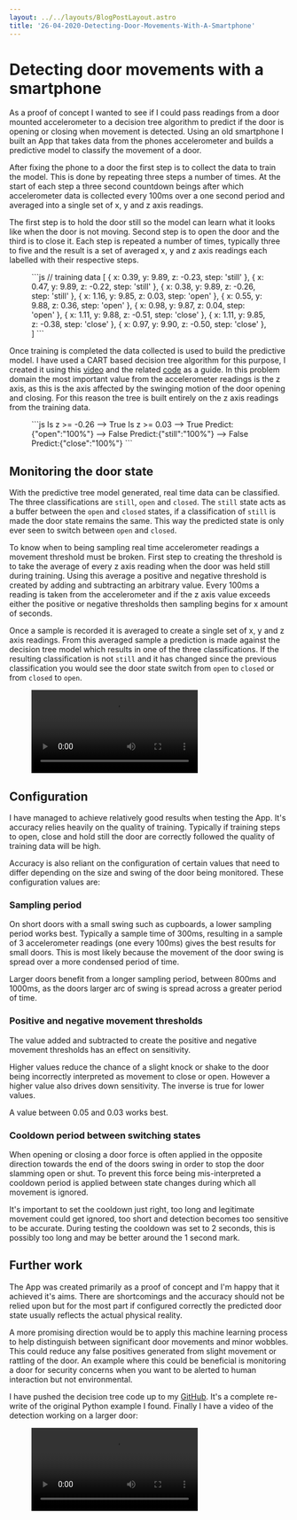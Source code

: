 ```yaml
---
layout: ../../layouts/BlogPostLayout.astro
title: '26-04-2020-Detecting-Door-Movements-With-A-Smartphone'
---
```


# Detecting door movements with a smartphone
As a proof of concept I wanted to see if I could pass readings from a door mounted accelerometer to a decision tree algorithm to predict if the door is opening or closing when movement is detected. Using an old smartphone I built an App that takes data from the phones accelerometer and builds a predictive model to classify the movement of a door.

After fixing the phone to a door the first step is to collect the data to train the model. This is done by repeating three steps a number of times. At the start of each step a three second countdown beings after which accelerometer data is collected every 100ms over a one second period and averaged into a single set of x, y and z axis readings.

The first step is to hold the door still so the model can learn what it looks like when the door is not moving. Second step is to open the door and the third is to close it. Each step is repeated a number of times, typically three to five and the result is a set of averaged x, y and z axis readings each labelled with their respective steps.

<Figure caption="Example training data">
```js
// training data
[
    { x: 0.39, y: 9.89, z: -0.23, step: 'still' },
    { x: 0.47, y: 9.89, z: -0.22, step: 'still' },
    { x: 0.38, y: 9.89, z: -0.26, step: 'still' },
    { x: 1.16, y: 9.85, z: 0.03, step: 'open' },
    { x: 0.55, y: 9.88, z: 0.36, step: 'open' },
    { x: 0.98, y: 9.87, z: 0.04, step: 'open' },
    { x: 1.11, y: 9.88, z: -0.51, step: 'close' },
    { x: 1.11, y: 9.85, z: -0.38, step: 'close' },
    { x: 0.97, y: 9.90, z: -0.50, step: 'close' },
]
```
</Figure>

Once training is completed the data collected is used to build the predictive model. I have used a CART based decision tree algorithm for this purpose, I created it using this [video](https://youtu.be/LDRbO9a6XPU) and the related [code](https://github.com/random-forests/tutorials/blob/master/decision_tree.py) as a guide. In this problem domain the most important value from the accelerometer readings is the z axis, as this is the axis affected by the swinging motion of the door opening and closing. For this reason the tree is built entirely on the z axis readings from the training data.

<Figure caption="The tree generated by training data for the cupboard door">
```js
Is z >= -0.26
--> True
    Is z >= 0.03
    --> True
        Predict:{"open":"100%"}
    --> False
        Predict:{"still":"100%"}
--> False
    Predict:{"close":"100%"}
```
</Figure>

## Monitoring the door state
With the predictive tree model generated, real time data can be classified. The three classifications are `still`, `open` and `closed`. The `still` state acts as a buffer between the `open` and `closed` states, if a classification of `still` is made the door state remains the same. This way the predicted state is only ever seen to switch between `open` and `closed`.

To know when to being sampling real time accelerometer readings a movement threshold must be broken. First step to creating the threshold is to take the average of every z axis reading when the door was held still during training. Using this average a positive and negative threshold is created by adding and subtracting an arbitrary value. Every 100ms a reading is taken from the accelerometer and if the z axis value exceeds either the positive or negative thresholds then sampling begins for x amount of seconds.

Once a sample is recorded it is averaged to create a single set of x, y and z axis readings. From this averaged sample a prediction is made against the decision tree model which results in one of the three classifications. If the resulting classification is not `still` and it has changed since the previous classification you would see the door state switch from `open` to `closed` or from `closed` to `open`.

<Figure caption="Detection on a cupboard door">
  <Video src="/video/cupboard.mp4#t=0.001" title="Detection on a cupboard door"/>
</Figure>

## Configuration
I have managed to achieve relatively good results when testing the App. It's accuracy relies heavily on the quality of training. Typically if training steps to open, close and hold still the door are correctly followed the quality of training data will be high.

Accuracy is also reliant on the configuration of certain values that need to differ depending on the size and swing of the door being monitored. These configuration values are:

### Sampling period
 On short doors with a small swing such as cupboards, a lower sampling period works best. Typically a sample time of 300ms, resulting in a sample of 3 accelerometer readings (one every 100ms) gives the best results for small doors. This is most likely because the movement of the door swing is spread over a more condensed period of time.

Larger doors benefit from a longer sampling period, between 800ms and 1000ms, as the doors larger arc of swing is spread across a greater period of time.

### Positive and negative movement thresholds
The value added and subtracted to create the positive and negative movement thresholds has an effect on sensitivity.

Higher values reduce the chance of a slight knock or shake to the door being incorrectly interpreted as movement to close or open. However a higher value also drives down sensitivity. The inverse is true for lower values.

A value between 0.05 and 0.03 works best.

### Cooldown period between switching states
When opening or closing a door force is often applied in the opposite direction towards the end of the doors swing in order to stop the door slamming open or shut. To prevent this force being mis-interpreted a cooldown period is applied between state changes during which all movement is ignored.

It's important to set the cooldown just right, too long and legitimate movement could get ignored, too short and detection becomes too sensitive to be accurate. During testing the cooldown was set to 2 seconds, this is possibly too long and may be better around the 1 second mark.

## Further work
 The App was created primarily as a proof of concept and I'm happy that it achieved it's aims. There are shortcomings and the accuracy should not be relied upon but for the most part if configured correctly the predicted door state usually reflects the actual physical reality.

A more promising direction would be to apply this machine learning process to help distinguish between significant door movements and minor wobbles. This could reduce any false positives generated from slight movement or rattling of the door. An example where this could be beneficial is monitoring a door for security concerns when you want to be alerted to human interaction but not environmental.

I have pushed the decision tree code up to my [GitHub](https://github.com/r-rayns/decision_tree_js). It's a complete re-write of the original Python example I found. Finally I have a video of the detection working on a larger door:

<Figure caption="Detection on a large door">
  <Video src="/video/door.mp4#t=0.001" title="Detection on a large door"/>
</Figure>

